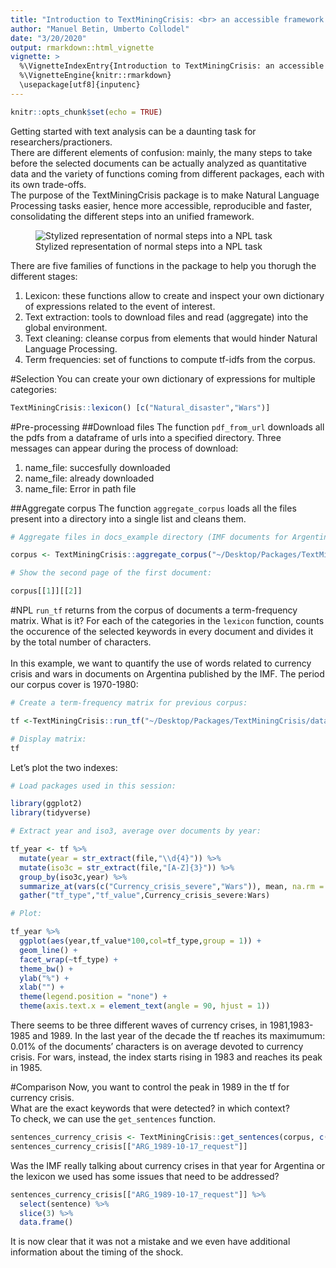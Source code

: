 ```yaml
---
title: "Introduction to TextMiningCrisis: <br> an accessible framework for Natural Language Processing"
author: "Manuel Betin, Umberto Collodel"
date: "3/20/2020"
output: rmarkdown::html_vignette
vignette: >
  %\VignetteIndexEntry{Introduction to TextMiningCrisis: an accessible framework for Natural Language Processing}
  %\VignetteEngine{knitr::rmarkdown}
  \usepackage[utf8]{inputenc}
---
```


```r
knitr::opts_chunk$set(echo = TRUE)

```

Getting started with text analysis can be a daunting task for researchers/practioners. <br> There are different elements of confusion: mainly, the many steps to take before the selected documents can be actually analyzed as quantitative data and the variety of functions coming from different packages, each with its own trade-offs. <br> 
The purpose of the TextMiningCrisis package is to make Natural Language Processing tasks easier, hence more accessible, reproducible and faster, consolidating the different steps into an unified framework.


![Stylized representation of normal steps into a NPL task](TextMiningCrisis_process.png)

There are five families of functions in the package to help you thorugh the different stages:
<ol>
  <li>Lexicon: these functions allow to create and inspect your own dictionary of expressions related to the event of interest.</li>
  <li>Text extraction: tools to download files and read (aggregate) into the global environment. </li>
  <li>Text cleaning: cleanse corpus from elements that would hinder Natural Language Processing.</li>
  <li>Term frequencies: set of functions to compute tf-idfs from the corpus.</li>
</ol>

#Selection
You can create your own dictionary of expressions for multiple categories:
```r
TextMiningCrisis::lexicon() [c("Natural_disaster","Wars")]
```

#Pre-processing
##Download files
The function ```pdf_from_url``` downloads all the pdfs from a dataframe of urls into a specified directory.
Three messages can appear during the process of download:

1. name_file: succesfully downloaded
1. name_file: already downloaded
1. name_file: Error in path file




##Aggregate corpus
The function ```aggregate_corpus``` loads all the files present into a directory into a single list and cleans them.

```r
# Aggregate files in docs_example directory (IMF documents for Argentina 1980-1990):

corpus <- TextMiningCrisis::aggregate_corpus("~/Desktop/Packages/TextMiningCrisis/data/docs_example", only_files = T)
```
```r
# Show the second page of the first document:

corpus[[1]][[2]]

```




#NPL
```run_tf``` returns from the corpus of documents a term-frequency matrix. What is it? For each of the categories in the ```lexicon``` function, counts the occurence of the selected keywords in every document and divides it by the total number of characters.<br> <br>
In this example, we want to quantify the use of words related to currency crisis and wars in documents on Argentina published by the IMF. The period our corpus cover is 1970-1980:
```r


# Create a term-frequency matrix for previous corpus:

tf <-TextMiningCrisis::run_tf("~/Desktop/Packages/TextMiningCrisis/data/corpus_example.RData",keyword_list = c("Currency_crisis_severe","Wars"))

```

```r
# Display matrix:
tf
```
Let's plot the two indexes:


```r
# Load packages used in this session:

library(ggplot2)
library(tidyverse)
```

```r

# Extract year and iso3, average over documents by year:

tf_year <- tf %>% 
  mutate(year = str_extract(file,"\\d{4}")) %>%
  mutate(iso3c = str_extract(file,"[A-Z]{3}")) %>%
  group_by(iso3c,year) %>% 
  summarize_at(vars(c("Currency_crisis_severe","Wars")), mean, na.rm = TRUE) %>% 
  gather("tf_type","tf_value",Currency_crisis_severe:Wars)

# Plot:

tf_year %>% 
  ggplot(aes(year,tf_value*100,col=tf_type,group = 1)) +
  geom_line() +
  facet_wrap(~tf_type) +
  theme_bw() +
  ylab("%") +
  xlab("") +
  theme(legend.position = "none") +
  theme(axis.text.x = element_text(angle = 90, hjust = 1)) 


```

There seems to be three different waves of currency crises, in 1981,1983-1985 and 1989. In the last year of the decade the tf reaches its maximumum: 0.01\% of the documents' characters is on average devoted to currency crisis. For wars, instead, the index starts rising in 1983 and reaches its peak in 1985.



#Comparison
Now, you want to control the peak in 1989 in the tf for currency crisis.<br>
What are the exact keywords that were detected? in which context? <br>
To check, we can use the ```get_sentences``` function. 

```r

sentences_currency_crisis <- TextMiningCrisis::get_sentences(corpus, c("Currency_crisis_severe"))
sentences_currency_crisis[["ARG_1989-10-17_request"]]

```
Was the IMF really talking about currency crises in that year for Argentina or the lexicon we used has some issues that need to be addressed?<br>

```r
sentences_currency_crisis[["ARG_1989-10-17_request"]] %>% 
  select(sentence) %>% 
  slice(3) %>% 
  data.frame()

```
It is now clear that it was not a mistake and we even have additional information about the timing of the shock.
<br>
<br>



